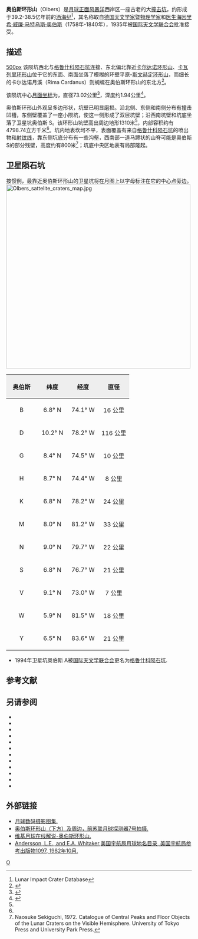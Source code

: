 {{lunar crater data|
 image=Olbers crater 4174 h1 4174 h2.jpg|
 caption=月球轨道器4号拍摄的图像|
 latitude=7.3|
 N_or_S=N|
 longitude=76.14|
 E_or_W=W|
 diameter=73.02公里|
 depth=1.94公里|
 colong=76|
 eponym=[[海因里希·奥伯斯|海因里希·威·马·奥伯斯]]}}
'''奥伯斯环形山'''（Olbers）是[[月球正面|月球正面]][[风暴洋|风暴洋]]西岸区一座古老的大[[撞击坑|撞击坑]]，约形成于39.2-38.5亿年前的[[酒海纪|酒海纪]]<ref name=LICD>Lunar Impact Crater Database</ref>，其名称取自[[德国|德国]][[天文学家|天文学家]]暨[[物理学家|物理学家]]和[[医生|医生]][[海因里希·奥伯斯|海因里希·威廉·马特乌斯·奥伯斯]]（1758年-1840年），1935年被[[国际天文学联合会|国际天文学联合会]]批准接受。

==描述==
[[image:Near_side_55.jpg|500px]]  
该陨坑西北与[[格鲁什科陨石坑|格鲁什科陨石坑]]连接、东北偏北靠近[[卡尔达诺环形山|卡尔达诺环形山]]、[[卡瓦列里环形山|卡瓦列里环形山]]位于它的东面、南面坐落了模糊的环壁平原-[[斯文赫定环形山|斯文赫定环形山]]，而细长的卡尔达诺月溪（Rima Cardanus）则蜿蜒在奥伯斯环形山的东北方<ref>{{Cite web |url=http://planetarynames.wr.usgs.gov/images/Lunar/lac_55_lo.pdf |title=Crater Olbers on the map LAC-55. |access-date=2016-12-07 |archive-date=2020-11-27 |archive-url=https://web.archive.org/web/20201127013159/https://planetarynames.wr.usgs.gov/images/Lunar/lac_55_lo.pdf |dead-url=no }}</ref>。

该陨坑中心[[月面坐标|月面坐标]]为{{Coord|7.3|N|76.14|W|globe:Moon|nogoogle=1|noosm=1}}，直径73.02公里<ref name="IAU">{{Cite web |url=http://planetarynames.wr.usgs.gov/Feature/4432 |title=Directory of the International Astronomical Union |access-date=2016-12-07 |archive-date=2022-02-19 |archive-url=https://web.archive.org/web/20220219181555/https://planetarynames.wr.usgs.gov/Feature/4432 }}</ref>，深度约1.94公里<ref>{{Cite web |url=http://fisherka.csolutionshosting.net/astronote/plan/craterdepth/html/CraterDepthFeatureNameWestfall.html |title=John E. Westfall's Atlas of the Lunar Terminator, Cambridge Univ. Press (2000) |accessdate=2016-12-07 |archive-date=2014-12-18 |archive-url=https://archive.today/20141218234310/http://fisherka.csolutionshosting.net/astronote/plan/craterdepth/html/CraterDepthFeatureNameWestfall.html |dead-url=yes }}</ref>。

奥伯斯环形山外观呈多边形状，坑壁已明显磨损。沿北侧、东侧和南侧分布有撞击凹槽，东侧壁覆盖了一座小陨坑，使这一侧形成了双层坑壁；沿西南坑壁和坑底坐落了卫星坑奥伯斯 S。该环形山坑壁高出周边地形1310米<ref name="LICD"/>，内部容积约有4798.74立方千米<ref name="LICD"/>。坑内地表坎坷不平，表面覆盖有来自[[格鲁什科陨石坑|格鲁什科陨石坑]]的喷出物和[[射纹系统|射纹线]]，靠东侧坑底分布有一些沟壑，西南部一道马蹄状的山脊可能是奥伯斯 S的部分残壁，高度约有800米<ref>Naosuke Sekiguchi, 1972. Catalogue of Central Peaks and Floor Objects of the Lunar Craters on the Visible Hemisphere. University of Tokyo Press and University Park Press.</ref>；坑底中央区地表有局部隆起。{{clear}}

==卫星陨石坑==
按惯例，最靠近奥伯斯环形山的卫星坑将在月图上以字母标注在它的中心点旁边。
[[File:Olbers_sattelite_craters_map.jpg|500px]]

{| class="wikitable"
!width="25%" style="background:#eeeeee;" |奥伯斯 
!width="25%" style="background:#eeeeee;" |纬度
!width="25%" style="background:#eeeeee;" |经度
!width="25%" style="background:#eeeeee;" |直径
|-
|align="center"|B
|align="center"|6.8° N
|align="center"|74.1° W
|align="center"|16 公里
|-
|align="center"|D
|align="center"|10.2° N
|align="center"|78.2° W
|align="center"|116 公里
|-
|align="center"|G
|align="center"|8.4° N
|align="center"|74.5° W
|align="center"|10 公里
|-
|align="center"|H
|align="center"|8.7° N
|align="center"|74.4° W
|align="center"|8 公里
|-
|align="center"|K
|align="center"|6.8° N
|align="center"|78.2° W
|align="center"|24 公里
|-
|align="center"|M
|align="center"|8.0° N
|align="center"|81.2° W
|align="center"|33 公里
|-
|align="center"|N
|align="center"|9.0° N
|align="center"|79.7° W
|align="center"|22 公里
|-
|align="center"|S
|align="center"|6.8° N
|align="center"|76.7° W
|align="center"|21 公里
|-
|align="center"|V
|align="center"|9.1° N
|align="center"|73.0° W
|align="center"|7 公里
|-
|align="center"|W
|align="center"|5.9° N
|align="center"|81.5° W
|align="center"|18 公里
|-
|align="center"|Y
|align="center"|6.5° N
|align="center"|83.6° W
|align="center"|21 公里
|}{{clear}}
* 1994年卫星坑奥伯斯 A被[[国际天文学联合会|国际天文学联合会]]更名为[[格鲁什科陨石坑|格鲁什科陨石坑]].

==参考文献==
{{reflist}}

==另请参阅==
{{refbegin}}
* {{cite book
  | last1 = Andersson
  | first1 = L. E.
  | last2 = Whitaker
  | first2 = E. A.
  | authorlink2 = Ewen Whitaker
  | date = 1982
  | title = [[NASA|NASA]] Catalogue of Lunar Nomenclature
  | publisher = NASA RP-1097
  | ref = harv
  }}
* {{cite web
  | last = Blue
  | first = Jennifer
  | date = July 25, 2007
  | title = Gazetteer of Planetary Nomenclature
  | publisher = [[United_States_Geological_Survey|USGS]]
  | url = http://planetarynames.wr.usgs.gov/
  | accessdate = 2007-08-05
  | ref = harv
  | archive-date = 2013-02-13
  | archive-url = https://www.webcitation.org/6EOCinkK0?url=http://planetarynames.wr.usgs.gov/
  | dead-url = no
  }}
* {{cite book
  | last1 = Bussey
  | first1 = B.
  | authorlink1 = Ben Bussey
  | last2 = Spudis
  | first2 = P.
  | authorlink2 = Paul Spudis
  | date = 2004
  | title = The Clementine Atlas of the Moon
  | publisher = Cambridge University Press
  | location = New York
  | isbn = 978-0-521-81528-4
  | ref = harv
  }}
* {{cite book
  | last1 = Cocks
  | first1 = Elijah E.
  | last2 = Cocks
  | first2 = Josiah C.
  | date = 1995
  | title = Who's Who on the Moon: A Biographical Dictionary of Lunar Nomenclature
  | url = https://archive.org/details/isbn_9780936389271
  | publisher = Tudor Publishers
  | isbn = 978-0-936389-27-1
  | ref = harv
  }}
* {{cite web
  | last = McDowell
  | first = Jonathan
  | date = July 15, 2007
  | url = http://host.planet4589.org/astro/lunar/
  | title = Lunar Nomenclature
  | publisher = Jonathan's Space Report
  | accessdate = 2007-10-24
  | ref = harv
  | archive-date = 2018-12-25
  | archive-url = https://web.archive.org/web/20181225170156/http://host.planet4589.org/astro/lunar/
  | dead-url = no
  }}
* {{cite journal| last1 = Menzel| first1 = D. H.| last2 = Minnaert| first2 = M.| last3 = Levin| first3 = B.| last4 = Dollfus| first4 = A.| last5 = Bell| first5 = B.| title = Report on Lunar Nomenclature by the Working Group of Commission 17 of the IAU| doi = 10.1007/BF00171763| journal = Space Science Reviews| volume = 12| issue = 2| pages = 136–186| date = 1971| bibcode = 1971SSRv...12..136M| ref = harv}}
* {{cite book
  | first = Patrick
  | last = Moore
  | authorlink = Patrick Moore
  | date = 2001
  | title = On the Moon
  | url = https://archive.org/details/patrickmooreonmo00patr
  | publisher = Sterling Publishing Co.
  | isbn = 978-0-304-35469-6
  | ref = harv
  }}
* {{cite book
  | first = Fred W.
  | last = Price
  | date = 1988
  | title = The Moon Observer's Handbook
  | publisher = Cambridge University Press
  | isbn = 978-0-521-33500-3
  | ref = harv
  }}
* {{cite book
  | last = Rükl
  | first = Antonín
  | authorlink = Antonín Rükl
  | date = 1990
  | title = Atlas of the Moon
  | publisher = Kalmbach Books
  | isbn = 978-0-913135-17-4
  | ref = harv
  }}
* {{cite book
  | last = Webb
  | first = Rev. T. W.
  | authorlink = Thomas William Webb
  | date = 1962
  | title = Celestial Objects for Common Telescopes
  | url = https://archive.org/details/celestialobjects00webb
  | edition = 6th revised
  | publisher = Dover
  | isbn = 978-0-486-20917-3
  | ref = harv
  }}
* {{cite book
  | first = Ewen A.
  | last = Whitaker
  | authorlink = Ewen Whitaker
  | date = 1999
  | title = Mapping and Naming the Moon
  | publisher = Cambridge University Press
  | isbn = 978-0-521-62248-6
  | ref = harv
  }}
* {{cite book
  | first = Peter T.
  | last = Wlasuk
  | date = 2000
  | title = Observing the Moon
  | publisher = Springer
  | isbn = 978-1-85233-193-1
  | ref = harv
 }}
{{refend}}

==外部链接==
*[http://www.lpi.usra.edu/resources/lunar_orbiter/bin/srch_nam.shtml?Olbers%7C0 月球数码摄影图集.]{{Wayback|url=http://www.lpi.usra.edu/resources/lunar_orbiter/bin/srch_nam.shtml?Olbers%7C0 |date=20160304071712 }}
*[http://www.mentallandscape.com/C_Zond07_A.jpg 奥伯斯环形山（下方）及周边，前苏联月球探测器7号拍摄.] {{Wayback|url=http://www.mentallandscape.com/C_Zond07_A.jpg |date=20201127013801 }}
*[http://the-moon.wikispaces.com/Olbers 维基月球在线解说-奥伯斯环形山.] {{Wayback|url=http://the-moon.wikispaces.com/Olbers |date=20180530173536 }}
*[http://planet4589.org/astro/lunar/RP-1097.pdf Andersson, L.E., and E.A. Whitaker,美国宇航局月球地名目录, 美国宇航局参考出版物1097, 1982年10月.]{{Wayback|url=http://planet4589.org/astro/lunar/RP-1097.pdf |date=20141006125838 }}

[[Category:月球环形山|O]]
{{月球環形山 (O-Q)}}